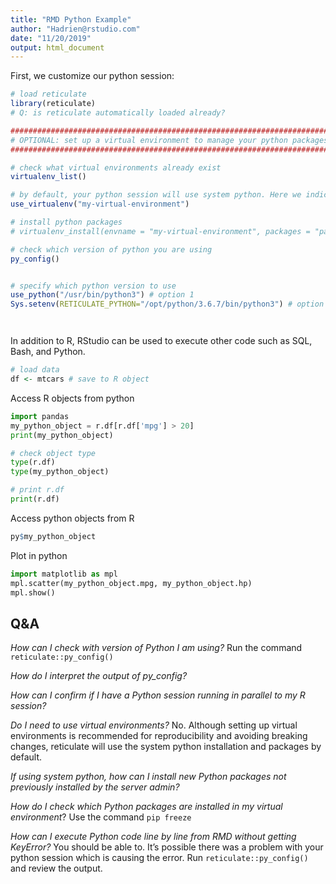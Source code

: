 ```yaml
---
title: "RMD Python Example"
author: "Hadrien@rstudio.com"
date: "11/20/2019"
output: html_document
---
```


First, we customize our python session:

```r

# load reticulate
library(reticulate)
# Q: is reticulate automatically loaded already?

#########################################################################
# OPTIONAL: set up a virtual environment to manage your python packages #
#########################################################################

# check what virtual environments already exist
virtualenv_list()

# by default, your python session will use system python. Here we indicate which virtual environment to use for this project
use_virtualenv("my-virtual-environment")

# install python packages
# virtualenv_install(envname = "my-virtual-environment", packages = "pandas")	

# check which version of python you are using
py_config()


# specify which python version to use
use_python("/usr/bin/python3") # option 1
Sys.setenv(RETICULATE_PYTHON="/opt/python/3.6.7/bin/python3") # option 2




```

In addition to R, RStudio can be used to execute other code such as SQL, Bash, and Python.
```r
# load data
df <- mtcars # save to R object
```

Access R objects from python

```python
import pandas
my_python_object = r.df[r.df['mpg'] > 20]
print(my_python_object)
```



```python
# check object type
type(r.df)
type(my_python_object)

# print r.df
print(r.df)
```

Access python objects from R
```r
py$my_python_object
```

Plot in python
```python
import matplotlib as mpl
mpl.scatter(my_python_object.mpg, my_python_object.hp)
mpl.show()

```

## Q&A 

_How can I check with version of Python I am using?_ 
Run the command `reticulate::py_config()`

_How do I interpret the output of py_config?_

_How can I confirm if I have a Python session running in parallel to my R session?_ 

_Do I need to use virtual environments?_ 
No. Although setting up virtual environments is recommended for reproducibility and avoiding breaking changes, reticulate will use the system python installation and packages by default.

_If using system python, how can I install new Python packages not previously installed by the server admin?_

_How do I check which Python packages are installed in my virtual environment_?
Use the command `pip freeze`

_How can I execute Python code line by line from RMD without getting KeyError?_
You should be able to. It's possible there was a problem with your python session which is causing the error. Run `reticulate::py_config()` and review the output.